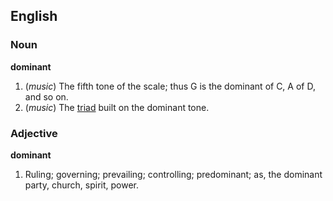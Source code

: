 ==English==

===Noun===

'''dominant'''

# (''music'') The fifth tone of the scale; thus G is the dominant of C, A of D, and so on.
# (''music'') The [[triad]] built on the dominant tone.

===Adjective===

'''dominant'''

#Ruling; governing; prevailing; controlling; predominant; as, the dominant party, church, spirit, power.